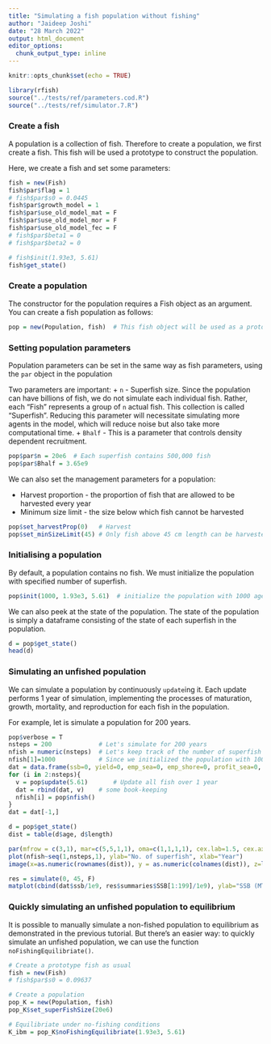 ```yaml
---
title: "Simulating a fish population without fishing"
author: "Jaideep Joshi"
date: "28 March 2022"
output: html_document
editor_options:
  chunk_output_type: inline
---
```


```r
knitr::opts_chunk$set(echo = TRUE)
```

```r
library(rfish)
source("../tests/ref/parameters.cod.R")
source("../tests/ref/simulator.7.R")
```

### Create a fish

A population is a collection of fish. Therefore to create a population, we first create a fish. This fish will be used a prototype to construct the population.

Here, we create a fish and set some parameters:

```r
fish = new(Fish)
fish$par$flag = 1
# fish$par$s0 = 0.0445
fish$par$growth_model = 1
fish$par$use_old_model_mat = F
fish$par$use_old_model_mor = F
fish$par$use_old_model_fec = F
# fish$par$beta1 = 0
# fish$par$beta2 = 0

# fish$init(1.93e3, 5.61)
fish$get_state()
```

### Create a population

The constructor for the population requires a Fish object as an argument. You can create a fish population as follows:

```r
pop = new(Population, fish)  # This fish object will be used as a prototype to construct all fish in the population
```

### Setting population parameters

Population parameters can be set in the same way as fish parameters, using the `par` object in the population

Two parameters are important:
+ `n` - Superfish size. Since the population can have billions of fish, we do not simulate each individual fish. Rather, each "Fish" represents a group of `n` actual fish. This collection is called "Superfish". Reducing this parameter will necessitate simulating more agents in the model, which will reduce noise but also take more computational time. 
+ `Bhalf` - This is a parameter that controls density dependent recruitment. 


```r
pop$par$n = 20e6  # Each superfish contains 500,000 fish
pop$par$Bhalf = 3.65e9
```

We can also set the management parameters for a population:

+ Harvest proportion - the proportion of fish that are allowed to be harvested every year
+ Minimum size limit - the size below which fish cannot be harvested

```r
pop$set_harvestProp(0)   # Harvest 
pop$set_minSizeLimit(45) # Only fish above 45 cm length can be harvested
```

### Initialising a population

By default, a population contains no fish. We must initialize the population with specified number of superfish.

```r
pop$init(1000, 1.93e3, 5.61)  # initialize the population with 1000 agents (superfish)
```

We can also peek at the state of the population. The state of the population is simply a dataframe consisting of the state of each superfish in the population.

```r
d = pop$get_state()
head(d)
```

### Simulating an unfished population

We can simulate a population by continuously `update`ing it. Each update performs 1 year of simulation, implementing the processes of maturation, growth, mortality, and reproduction for each fish in the population.

For example, let is simulate a population for 200 years.

```r
pop$verbose = T
nsteps = 200             # Let's simulate for 200 years
nfish = numeric(nsteps)  # Let's keep track of the number of superfish
nfish[1]=1000            # Since we initialized the population with 1000 superfish
dat = data.frame(ssb=0, yield=0, emp_sea=0, emp_shore=0, profit_sea=0, profit_shr=0, tsb=0)
for (i in 2:nsteps){
  v = pop$update(5.61)       # Update all fish over 1 year 
  dat = rbind(dat, v)    # some book-keeping
  nfish[i] = pop$nfish()
}
dat = dat[-1,]

d = pop$get_state()
dist = table(d$age, d$length)

par(mfrow = c(3,1), mar=c(5,5,1,1), oma=c(1,1,1,1), cex.lab=1.5, cex.axis=1.5)
plot(nfish~seq(1,nsteps,1), ylab="No. of superfish", xlab="Year")
image(x=as.numeric(rownames(dist)), y = as.numeric(colnames(dist)), z=log(1+3*log(dist)), col=scales::viridis_pal()(100), xlab="Age", ylab="Length")

res = simulate(0, 45, F)
matplot(cbind(dat$ssb/1e9, res$summaries$SSB[1:199]/1e9), ylab="SSB (MT)", xlab="Year", col=c("cyan", "black"), lty=1, type=c("p","l"), pch=1)

```


### Quickly simulating an unfished population to equilibrium

It is possible to manually simulate a non-fished population to equilibrium as demonstrated in the previous tutorial. But there's an easier way: to quickly simulate an unfished population, we can use the function `noFishingEquilibriate()`.

```r
# Create a prototype fish as usual
fish = new(Fish)
# fish$par$s0 = 0.09637

# Create a population
pop_K = new(Population, fish)
pop_K$set_superFishSize(20e6)

# Equilibriate under no-fishing conditions
K_ibm = pop_K$noFishingEquilibriate(1.93e3, 5.61)
```



